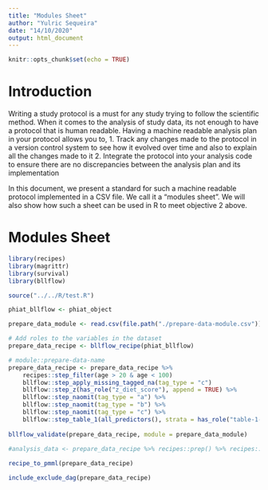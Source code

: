 ```yaml
---
title: "Modules Sheet"
author: "Yulric Sequeira"
date: "14/10/2020"
output: html_document
---
```


```r
knitr::opts_chunk$set(echo = TRUE)
```

# Introduction

Writing a study protocol is a must for any study trying to follow the scientific method. When it comes to the analysis of study data, its not enough to have a protocol that is human readable. Having a machine readable analysis plan in your protocol allows you to,
1. Track any changes made to the protocol in a version control system to see how it evolved over time and also to explain all the changes made to it
2. Integrate the protocol into your analysis code to ensure there are no discrepancies between the analysis plan and its implementation

In this document, we present a standard for such a machine readable protocol implemented in a CSV file. We call it a "modules sheet". We will also show how such a sheet can be used in R to meet objective 2 above.

# Modules Sheet

```r
library(recipes)
library(magrittr)
library(survival)
library(bllflow)
```

```r
source("../../R/test.R")
```

```r
phiat_bllflow <- phiat_object

prepare_data_module <- read.csv(file.path("./prepare-data-module.csv"))

# Add roles to the variables in the dataset
prepare_data_recipe <- bllflow_recipe(phiat_bllflow)

# module::prepare-data-name
prepare_data_recipe <- prepare_data_recipe %>%
    recipes::step_filter(age > 20 & age < 100)
    bllflow::step_apply_missing_tagged_na(tag_type = "c")
    bllflow::step_z(has_role("z_diet_score"), append = TRUE) %>%
    bllflow::step_naomit(tag_type = "a") %>%
    bllflow::step_naomit(tag_type = "b") %>%
    bllflow::step_naomit(tag_type = "c") %>%
    bllflow::step_table_1(all_predictors(), strata = has_role("table-1-strata"))
    
bllflow_validate(prepare_data_recipe, module = prepare_data_module)
  
#analysis_data <- prepare_data_recipe %>% recipes::prep() %>% recipes::juice()

recipe_to_pmml(prepare_data_recipe)

include_exclude_dag(prepare_data_recipe)
```
